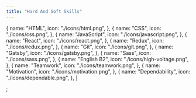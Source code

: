```yaml
---
title: "Hard And Soft Skills"
---
```


  {
    name: "HTML",
    icon: "./icons/html.png",
  },
  {
    name: "CSS",
    icon: "./icons/css.png",
  },
  {
    name: "JavaScript",
    icon: "./icons/javascript.png",
  },
  {
    name: "React",
    icon: "./icons/react.png",
  },
  {
    name: "Redux",
    icon: "./icons/redux.png",
  },
  {
    name: "Git",
    icon: "./icons/git.png",
  },
  {
    name: "Gatsby",
    icon: "./icons/gatsby.png",
  },
  {
    name: "Sass",
    icon: "./icons/sass.png",
  },
  {
    name: "English B2",
    icon: "./icons/high-voltage.png",
  },
  {
    name: "Teamwork",
    icon: "./icons/teamwork.png",
  },
  {
    name: "Motivation",
    icon: "./icons/motivation.png",
  },
  {
    name: "Dependability",
    icon: "./icons/dependable.png",
  },
]

;
